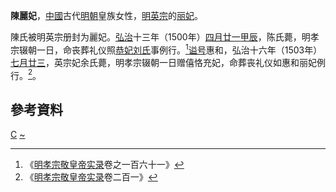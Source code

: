 {{東亞女性歷史人物
|名稱 =陳麗妃
|身份 =明朝妃嬪
|位號=麗妃
|出生年=
|婚年=
|逝世年=1514年
|逝世地=
|諡號=惠和
|墳墓=
|女=
|子=
|父親=
|母親=
|夫=[[明英宗|明英宗]]
}}
'''陳麗妃'''{{BD|？||1500年||catIdx=C}}，[[中國|中國]]古代[[明朝|明朝]]皇族女性，[[明英宗|明英宗]]的[[丽妃|丽妃]]。

陳氏被明英宗册封为麗妃。[[弘治_(明朝)|弘治]]十三年（1500年）[[四月廿一|四月廿一]][[甲辰|甲辰]]，陈氏薨，明孝宗辍朝一日，命丧葬礼仪照[[劉恭妃|恭妃刘氏]]事例行。<ref>《[[明实录|明孝宗敬皇帝实录]]卷之一百六十一》</ref>[[谥号|谥号]]惠和，弘治十六年（1503年）[[七月廿三|七月廿三]]，英宗妃余氏薨，明孝宗辍朝一日赠僖恪充妃，命葬丧礼仪如惠和丽妃例行。<ref>《[[明实录|明孝宗敬皇帝实录]]卷二百一》</ref>。
== 參考資料 ==
{{reflist}}
{{明英宗皇室}}
[[Category:明英宗妃|C]]
[[Category:陈姓|~]]